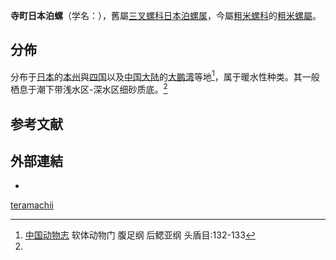 {{Speciesbox
 | taxon = Scaphander teramachii
 | binomial_authority = (Habe, 1954)
 | synonyms_ref = {{r|WoRMS_580287}}
 | synonyms = 
* ''[[Bucconia|Bucconia]] teramachii'' {{small|Habe, 1954}}（原來組合）
* ''Nipponoscaphander teramachii'' {{small|(Habe, 1954)}}{{r|id10583}}
}}

'''寺町日本泊螺'''（学名：{{lang|la|''Scaphander teramachii''}}），舊屬[[三叉螺科|三叉螺科]][[日本泊螺属|日本泊螺属]]{{r|id10583}}，今屬[[粗米螺科|粗米螺科]]的[[粗米螺屬|粗米螺屬]]{{r|WoRMS_580287}}。

==分佈==
分布于[[日本|日本]]的[[本州|本州]]與[[四国|四国]]{{r|id105883}}以及[[中国大陆|中国大陆]]的[[大鹏湾|大鹏湾]]{{r|id105883}}等地<ref>[[中国动物志|中国动物志]] 软体动物门 腹足纲 后鳃亚纲 头盾目:132-133</ref>，属于暖水性种类。其一般栖息于潮下带浅水区-深水区细砂质底。<ref name='id10583'/>

==参考文献==
{{reflist|refs=
<ref name='id10583'>{{cite web| url =http://www.bioinfo.cn/db05/BjdwSpecies.php?action=view&id=10583| archiveurl =https://web.archive.org/web/20160305015407/http://www.bioinfo.cn/db05/BjdwSpecies.php?action=view&id=10583| title =寺町日本泊螺| work =《中国动物物种编目数据库》| publisher =中国科学院微生物研究所| author =中国科学院动物研究所| archivedate =2016-03-05| accessdate =2017-11-30| language =zh-hans| deadurl =yes}}</ref>
<ref name="WoRMS_580287">{{WoRMS |id=580287
 |title=''Scaphander teramachii'' (Habe, 1954)
 |last=Bouchet |first=Philippe |authorlink=菲利普·布歇特
 |date=2011-09-19 |accessdate=2017-11-30 }}</ref>
}}

==外部連結==
* {{Wikispecies-inline|Scaphander teramachii}}
{{软体动物小作品}}
{{taxonbar}}
[[Category:粗米螺屬|teramachii]]